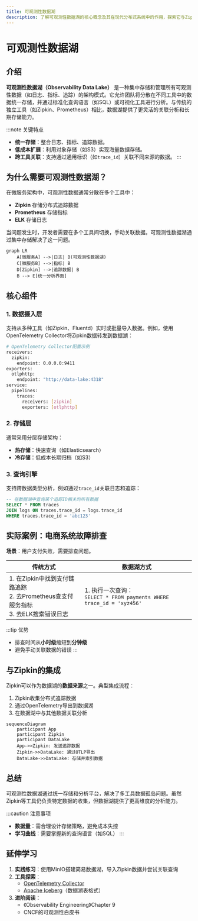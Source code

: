 ```yaml
---
title: 可观测性数据湖
description: 了解可观测性数据湖的核心概念及其在现代分布式系统中的作用，探索它与Zipkin等工具的集成方式。
---
```


# 可观测性数据湖

## 介绍

**可观测性数据湖（Observability Data Lake）** 是一种集中存储和管理所有可观测性数据（如日志、指标、追踪）的架构模式。它允许团队将分散在不同工具中的数据统一存储，并通过标准化查询语言（如SQL）或可视化工具进行分析。与传统的独立工具（如Zipkin、Prometheus）相比，数据湖提供了更灵活的关联分析和长期存储能力。

:::note 关键特点
- **统一存储**：整合日志、指标、追踪数据。
- **低成本扩展**：利用对象存储（如S3）实现海量数据存储。
- **跨工具关联**：支持通过通用标识（如`trace_id`）关联不同来源的数据。
:::

## 为什么需要可观测性数据湖？

在微服务架构中，可观测性数据通常分散在多个工具中：
- **Zipkin** 存储分布式追踪数据
- **Prometheus** 存储指标
- **ELK** 存储日志

当问题发生时，开发者需要在多个工具间切换，手动关联数据。可观测性数据湖通过集中存储解决了这一问题。

```mermaid
graph LR
    A[微服务A] -->|日志| B(可观测性数据湖)
    C[微服务B] -->|指标| B
    D[Zipkin] -->|追踪数据| B
    B --> E[统一分析界面]
```

## 核心组件

### 1. 数据摄入层
支持从多种工具（如Zipkin、Fluentd）实时或批量导入数据。例如，使用OpenTelemetry Collector将Zipkin数据转发到数据湖：

```bash
# OpenTelemetry Collector配置示例
receivers:
  zipkin:
    endpoint: 0.0.0.0:9411
exporters:
  otlphttp:
    endpoint: "http://data-lake:4318"
service:
  pipelines:
    traces:
      receivers: [zipkin]
      exporters: [otlphttp]
```

### 2. 存储层
通常采用分层存储架构：
- **热存储**：快速查询（如Elasticsearch）
- **冷存储**：低成本长期归档（如S3）

### 3. 查询引擎
支持跨数据类型分析，例如通过`trace_id`关联日志和追踪：

```sql
-- 在数据湖中查询某个追踪ID相关的所有数据
SELECT * FROM traces 
JOIN logs ON traces.trace_id = logs.trace_id
WHERE traces.trace_id = 'abc123'
```

## 实际案例：电商系统故障排查

**场景**：用户支付失败，需要排查问题。

| 传统方式 | 数据湖方式 |
|---------|------------|
| 1. 在Zipkin中找到支付链路追踪<br />2. 去Prometheus查支付服务指标<br />3. 去ELK搜索错误日志 | 1. 执行一次查询：<br />`SELECT * FROM payments WHERE trace_id = 'xyz456'` |

:::tip 优势
- 排查时间从**小时级**缩短到**分钟级**
- 避免手动关联数据的错误
:::

## 与Zipkin的集成

Zipkin可以作为数据湖的**数据来源**之一。典型集成流程：

1. Zipkin收集分布式追踪数据
2. 通过OpenTelemetry导出到数据湖
3. 在数据湖中与其他数据关联分析

```mermaid
sequenceDiagram
    participant App
    participant Zipkin
    participant DataLake
    App->>Zipkin: 发送追踪数据
    Zipkin->>DataLake: 通过OTLP导出
    DataLake->>DataLake: 存储并索引数据
```

## 总结

可观测性数据湖通过统一存储和分析平台，解决了多工具数据孤岛问题。虽然Zipkin等工具仍负责特定数据的收集，但数据湖提供了更高维度的分析能力。

:::caution 注意事项
- **数据量**：需合理设计存储策略，避免成本失控
- **学习曲线**：需要掌握新的查询语言（如SQL）
:::

## 延伸学习

1. **实践练习**：使用MinIO搭建简易数据湖，导入Zipkin数据并尝试关联查询
2. **工具探索**：
   - [OpenTelemetry Collector](https://opentelemetry.io/docs/collector/)
   - [Apache Iceberg](https://iceberg.apache.org/)（数据湖表格式）
3. **进阶阅读**：
   - 《Observability Engineering》Chapter 9
   - CNCF的可观测性白皮书